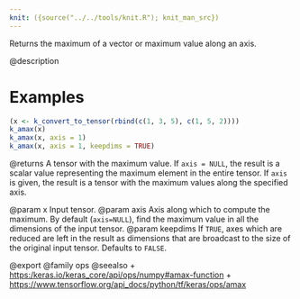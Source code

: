 ```yaml
---
knit: ({source("../../tools/knit.R"); knit_man_src})
---
```

Returns the maximum of a vector or maximum value along an axis.

@description

# Examples
```r
(x <- k_convert_to_tensor(rbind(c(1, 3, 5), c(1, 5, 2))))
k_amax(x)
k_amax(x, axis = 1)
k_amax(x, axis = 1, keepdims = TRUE)
```

@returns
A tensor with the maximum value. If `axis = NULL`, the result is a scalar
value representing the maximum element in the entire tensor. If `axis` is
given, the result is a tensor with the maximum values along
the specified axis.

@param x Input tensor.
@param axis Axis along which to compute the maximum.
    By default (`axis=NULL`), find the maximum value in all the
    dimensions of the input tensor.
@param keepdims If `TRUE`, axes which are reduced are left in the result as
    dimensions that are broadcast to the size of the original
    input tensor. Defaults to `FALSE`.

@export
@family ops
@seealso
+ <https:/keras.io/keras_core/api/ops/numpy#amax-function>
+ <https://www.tensorflow.org/api_docs/python/tf/keras/ops/amax>
